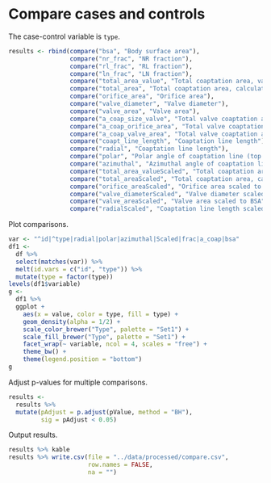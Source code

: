 # Compare cases and controls

The case-control variable is `type`.

```r
results <- rbind(compare("bsa", "Body surface area"),
                 compare("nr_frac", "NR fraction"),
                 compare("rl_frac", "RL fraction"),
                 compare("ln_frac", "LN fraction"),
                 compare("total_area_value", "Total coaptation area, value"),
                 compare("total_area", "Total coaptation area, calculated"),
                 compare("orifice_area", "Orifice area"),
                 compare("valve_diameter", "Valve diameter"),
                 compare("valve_area", "Valve area"),
                 compare("a_coap_size_valve", "Total valve coaptation area relative to valve diameter"),
                 compare("a_coap_orifice_area", "Total valve coaptation area relative to orifice area"),
                 compare("a_coap_valve_area", "Total valve coaptation area relative to valve area"),
                 compare("coapt_line_length", "Coaptation line length"),
                 compare("radial", "Coaptation line length"),
                 compare("polar", "Polar angle of coaptation line (top to bottom"),
                 compare("azimuthal", "Azimuthal angle of coaptation line"),
                 compare("total_area_valueScaled", "Total coaptation area, value, scaled to BSA"),
                 compare("total_areaScaled", "Total coaptation area, calculated, scaled to BSA"),
                 compare("orifice_areaScaled", "Orifice area scaled to BSA"),
                 compare("valve_diameterScaled", "Valve diameter scaled to BSA"),
                 compare("valve_areaScaled", "Valve area scaled to BSA"),
                 compare("radialScaled", "Coaptation line length scaled to BSA"))
```

Plot comparisons.

```r
var <- "^id|^type|radial|polar|azimuthal|Scaled|frac|a_coap|bsa"
df1 <-
  df %>%
  select(matches(var)) %>%
  melt(id.vars = c("id", "type")) %>% 
  mutate(type = factor(type))
levels(df1$variable)
g <-
  df1 %>% 
  ggplot +
    aes(x = value, color = type, fill = type) +
    geom_density(alpha = 1/2) +
    scale_color_brewer("Type", palette = "Set1") +
    scale_fill_brewer("Type", palette = "Set1") +
    facet_wrap(~ variable, ncol = 4, scales = "free") +
    theme_bw() +
    theme(legend.position = "bottom")
g
```

Adjust p-values for multiple comparisons.

```r
results <-
  results %>%
  mutate(pAdjust = p.adjust(pValue, method = "BH"),
         sig = pAdjust < 0.05)
```

Output results.

```r
results %>% kable
results %>% write.csv(file = "../data/processed/compare.csv",
                      row.names = FALSE,
                      na = "")
```
